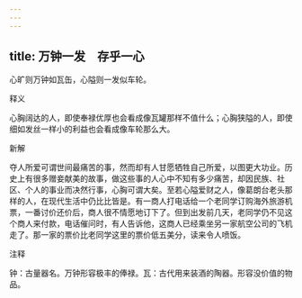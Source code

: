 ```yaml
---
---
---
```

title: 万钟一发　存乎一心
---



心旷则万钟如瓦缶，心隘则一发似车轮。

释义

心胸阔达的人，即使奉禄优厚也会看成像瓦罐那样不值什么；心胸狭隘的人，即使细如发丝一样小的利益也会看成像车轮那么大。

新解

夺人所爱可谓世间最痛苦的事，然而却有人甘愿牺牲自己所爱，以图更大功业。历史上有很多赠妾献美的故事，做这些事的人心中不知有多少痛苦，却因民族、社区、个人的事业而决然行事，心胸可谓大矣。至若心隘爱财之人，像葛朗台老头那样的人，在现代生活中仍比比皆是。有一商人打电话给一个老同学订购海外旅游机票，一番讨价还价后，商人很不情愿地订下了。但到出发前几天，老同学仍不见这个商人来付款，电话催问时，有人告诉他，这商人已经乘坐另一家航空公司的飞机走了。那一家的票价比老同学这里的票价低五美分，读来令人喷饭。

注释

钟：古量器名。万钟形容极丰的俸禄。瓦：古代用来装酒的陶器。形容没价值的物品。